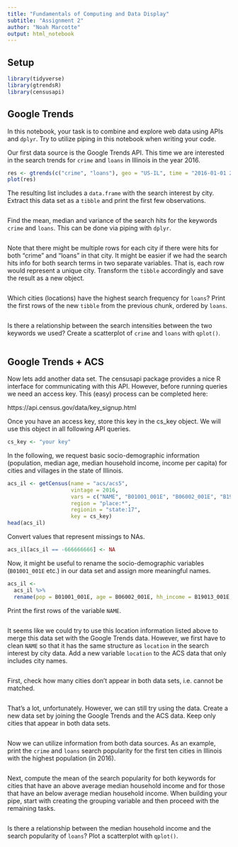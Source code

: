 ```yaml
---
title: "Fundamentals of Computing and Data Display"
subtitle: "Assignment 2"
author: "Noah Marcotte"
output: html_notebook
---
```


## Setup

```r
library(tidyverse)
library(gtrendsR)
library(censusapi)
```

## Google Trends

In this notebook, your task is to combine and explore web data using APIs and `dplyr`. Try to utilize piping in this notebook when writing your code.

Our first data source is the Google Trends API. This time we are interested in the search trends for `crime` and `loans` in Illinois in the year 2016.

```r
res <- gtrends(c("crime", "loans"), geo = "US-IL", time = "2016-01-01 2016-12-31", low_search_volume = TRUE)
plot(res)
```

The resulting list includes a `data.frame` with the search interest by city. Extract this data set as a `tibble` and print the first few observations.

```r

```

Find the mean, median and variance of the search hits for the keywords `crime` and `loans`. This can be done via piping with `dplyr`.

```r

```

Note that there might be multiple rows for each city if there were hits for both "crime" and "loans" in that city. It might be easier if we had the search hits info for both search terms in two separate variables. That is, each row would represent a unique city. Transform the `tibble` accordingly and save the result as a new object.

```r

```

Which cities (locations) have the highest search frequency for `loans`? Print the first rows of the new `tibble` from the previous chunk, ordered by `loans`.

```r

```

Is there a relationship between the search intensities between the two keywords we used? Create a scatterplot of `crime` and `loans` with `qplot()`.

```r

```

## Google Trends + ACS

Now lets add another data set. The censusapi package provides a nice R interface for communicating with this API. However, before running queries we need an access key. This (easy) process can be completed here:

https://api.census.gov/data/key_signup.html

Once you have an access key, store this key in the cs_key object. We will use this object in all following API queries.

```r
cs_key <- "your key"
```

In the following, we request basic socio-demographic information (population, median age, median household income, income per capita) for cities and villages in the state of Illinois.

```r
acs_il <- getCensus(name = "acs/acs5",
                    vintage = 2016, 
                    vars = c("NAME", "B01001_001E", "B06002_001E", "B19013_001E", "B19301_001E"), 
                    region = "place:*", 
                    regionin = "state:17",
                    key = cs_key)
head(acs_il)
```

Convert values that represent missings to NAs.

```r
acs_il[acs_il == -666666666] <- NA
```

Now, it might be useful to rename the socio-demographic variables (`B01001_001E` etc.) in our data set and assign more meaningful names. 

```r
acs_il <-
  acs_il %>%
  rename(pop = B01001_001E, age = B06002_001E, hh_income = B19013_001E, income = B19301_001E)
```

Print the first rows of the variable `NAME`.

```r

```

It seems like we could try to use this location information listed above to merge this data set with the Google Trends data. However, we first have to clean `NAME` so that it has the same structure as `location` in the search interest by city data. Add a new variable `location` to the ACS data that only includes city names. 

```r

```

First, check how many cities don't appear in both data sets, i.e. cannot be matched.

```r

```

That's a lot, unfortunately. However, we can still try using the data. Create a new data set by joining the Google Trends and the ACS data. Keep only cities that appear in both data sets. 

```r

```

Now we can utilize information from both data sources. As an example, print the `crime` and `loans` search popularity for the first ten cities in Illinois with the highest population (in 2016).

```r

```

Next, compute the mean of the search popularity for both keywords for cities that have an above average median household income and for those that have an below average median household income. When building your pipe, start with creating the grouping variable and then proceed with the remaining tasks.

```r

```

Is there a relationship between the median household income and the search popularity of `loans`? Plot a scatterplot with `qplot()`.

```r

```

